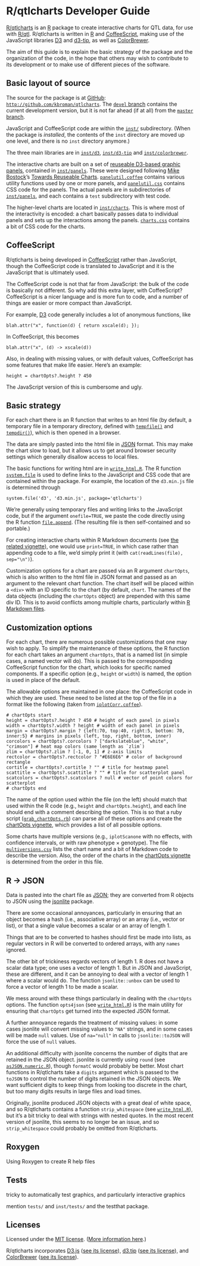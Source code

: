 %\VignetteEngine{knitr::knitr}
%\VignetteIndexEntry{R/qtlcharts Developer Guide}

# R/qtlcharts Developer Guide

[R/qtlcharts](http://kbroman.github.io/qtlcharts) is an
[R](http://www.r-project.org) package to create interactive charts for
QTL data, for use with [R/qtl](http://www.rqtl.org).
R/qtlcharts is written in
[R](http://www.r-project.org) and
[CoffeeScript](http://coffeescript.org), making use of the JavaScript
libraries [D3](http://d3js.org) and
[d3-tip](https://github.com/caged/d3-tip), as well as
[ColorBrewer](http://colorbrewer2.org).

The aim of this guide is to explain the basic strategy of the package
and the organization of the code, in the hope that others may wish to
contribute to its development or to make use of different pieces of
the software.

## Basic layout of source

The source for the package is at
[GitHub](http://github.com/kbroman/qtlcharts):
[`http://github.com/kbroman/qtlcharts`](http://github.com/kbroman/qtlcharts).
The [`devel` branch](https://github.com/kbroman/qtlcharts/tree/devel)
contains the current development version, but it is not far ahead (if
at all) from the
[`master` branch](https://github.com/kbroman/qtlcharts/tree/master).

JavaScript and CoffeeScript code are within the
[`inst/`](https://github.com/kbroman/qtlcharts/tree/master/inst)
subdirectory. (When the package is _installed_, the contents of the
`inst` directory are moved up one level, and there is no `inst`
directory anymore.)

The three main libraries are in
[`inst/d3`](https://github.com/kbroman/qtlcharts/tree/master/inst/d3),
[`inst/d3-tip`](https://github.com/kbroman/qtlcharts/tree/master/inst/d3-tip)
and
[`inst/colorbrewer`](https://github.com/kbroman/qtlcharts/tree/master/inst/colorbrewer).

The interactive charts are built on a set of
[reuseable D3-based graphic panels](http://kbroman.github.io/qtlcharts/pages/panels.html),
contained in
[`inst/panels`](https://github.com/kbroman/qtlcharts/tree/master/inst/panels).
These were designed following
[Mike Bostock](http://bost.ocks.org/mike)'s
[Towards Reuseable Charts](http://bost.ocks.org/mike/chart/).
[`panelutil.coffee`](https://github.com/kbroman/qtlcharts/tree/master/inst/panels/panelutil.coffee)
contains various utility functions used by one or more panels, and
[`panelutil.css`](https://github.com/kbroman/qtlcharts/tree/master/inst/panels/panelutil.css)
contains CSS code for the panels. The actual panels are in
subdirectories of
[`inst/panels`](https://github.com/kbroman/qtlcharts/tree/master/inst/panels),
and each contains a `test` subdirectory with test code.

The higher-level charts are located in
[`inst/charts`](https://github.com/kbroman/qtlcharts/tree/master/inst/charts).
This is where most of the interactivity is encoded: a chart basically
passes data to individual panels and sets up the interactions among
the panels.
[`charts.css`](https://github.com/kbroman/qtlcharts/blob/master/inst/charts/charts.css)
contains a bit of CSS code for the charts.


## CoffeeScript

R/qtlcharts is being developed in
[CoffeeScript](http://coffeescript.org) rather than JavaScript,
though the CoffeeScript code is translated to JavaScript and it is
the JavaScript that is ultimately used.

The CoffeeScript code is not that far from JavaScript: the bulk of the
code is basically not different. So why add this extra layer, with
CoffeeScript? CoffeeScript is a nicer language
and is more fun to code, and a number of things are easier or more
compact than JavaScript.

For example, [D3](http://d3js.org) code generally includes a lot of anonymous
functions, like

    blah.attr("x", function(d) { return xscale(d); });

In CoffeeScript, this becomes

    blah.attr("x", (d) -> xscale(d))

Also, in dealing with missing values, or with default values,
CoffeeScript has some features that make life easier. Here's an
example:

    height = chartOpts?.height ? 450

The JavaScript version of this is cumbersome and ugly.


## Basic strategy

For each chart there is an R function that writes to an html file (by
default, a temporary file in a temporary directory, defined with
[`tempfile()`](http://stat.ethz.ch/R-manual/R-devel/library/base/html/tempfile.html)
and
[`tempdir()`](http://stat.ethz.ch/R-manual/R-devel/library/base/html/tempfile.html)),
which is then opened in a browser.

The data are simply pasted into the html file in
[JSON](http://json.org) format. This may make the chart slow to load,
but it allows us to get around browser security settings which
generally disallow access to local files.

The basic functions for writing html are in
[`write_html.R`](https://github.com/kbroman/qtlcharts/blob/master/R/write_html.R).
The R function [`system.file`](http://stat.ethz.ch/R-manual/R-devel/library/base/html/system.file.html) is used to define links to the JavaScript
and CSS code that are contained within the package. For example, the
location of the `d3.min.js` file is determined through

    system.file('d3', 'd3.min.js', package='qtlcharts')

We're generally using temporary files and writing links to the
JavaScript code, but if the argument `onefile=TRUE`, we paste the code
directly using the R function
[`file.append`](http://stat.ethz.ch/R-manual/R-patched/library/base/html/files.html). (The
resulting file is then self-contained and so portable.)

For creating interactive charts within R Markdown documents (see
[the related vignette](http://kbroman.github.io/qtlcharts/assets/vignettes/Rmarkdown.html)),
one would use `print=TRUE`, in which case rather than appending code
to a file, we'd simply print it (with `cat(readLines(file), sep="\n")`).

Customization options for a chart are passed via an R argument
`chartOpts`, which is also written to the html file in JSON format and
passed as an argument to the relevant chart function. The chart itself
will be placed within a `<div>` with an ID specific to the chart (by
default, `chart`. The names of the data objects (including the
`chartOpts` object) are prepended with this same div ID. This is to
avoid conflicts among multiple charts, particularly within
[R Markdown files](http://kbroman.github.io/qtlcharts/assets/vignettes/Rmarkdown.html).

## Customization options

For each chart, there are numerous possible customizations that one
may wish to apply. To simplify the maintenance of these options, the R
function for each chart takes an argument `chartOpts`, that is a named
list (in simple cases, a named vector will do). This is passed to the
corresponding CoffeeScript function for the chart, which looks for
specific named components. If a specific option (e.g., `height` or
`width`) is named, the option is used in place of the default.

The allowable options are maintained in one place: the CoffeeScript
code in which they are used. These need to be listed at the top of the
file in a format like the following (taken from
[`iplotCorr.coffee`](https://github.com/kbroman/qtlcharts/tree/master/inst/charts/iplotCorr.coffee)).

    # chartOpts start
    height = chartOpts?.height ? 450 # height of each panel in pixels
    width = chartOpts?.width ? height # width of each panel in pixels
    margin = chartOpts?.margin ? {left:70, top:40, right:5, bottom: 70, inner:5} # margins in pixels (left, top, right, bottom, inner)
    corcolors = chartOpts?.corcolors ? ["darkslateblue", "white", "crimson"] # heat map colors (same length as `zlim`)
    zlim = chartOpts?.zlim ? [-1, 0, 1] # z-axis limits
    rectcolor = chartOpts?.rectcolor ? "#E6E6E6" # color of background rectangle
    cortitle = chartOpts?.cortitle ? "" # title for heatmap panel
    scattitle = chartOpts?.scattitle ? "" # title for scatterplot panel
    scatcolors = chartOpts?.scatcolors ? null # vector of point colors for scatterplot
    # chartOpts end

The name of the option used within the file (on the left) should match
that used within the R code (e.g., `height` and `chartOpts.height`),
and each line should end with a comment describing the option.
This is so that a ruby script
([`grab_chartOpts.rb`](https://github.com/kbroman/qtlcharts/blob/master/vignettes/chartOpts/grab_chartOpts.rb))
can parse all of these options and create the
[chartOpts vignette](http://kbroman.github.io/qtlcharts/assets/vignettes/chartOpts.html),
which provides a list of all possible options.

Some charts have multiple versions (e.g., `iplotScanone` with no
effects, with confidence intervals, or with raw phenotype &times;
genotype).  The file [`multiversions.csv`](https://github.com/kbroman/qtlcharts/blob/master/vignettes/chartOpts/multiversions.csv)
lists the chart name and a bit of Markdown code to describe the
version. Also, the order of the charts in the
[chartOpts vignette](http://kbroman.github.io/qtlcharts/assets/vignettes/chartOpts.html)
is determined from the order in this file.



## R &rarr; JSON

Data is pasted into the chart file as [JSON](http://json.org); they are converted from R
objects to JSON using the
[jsonlite](https://github.com/jeroenooms/jsonlite) package.

There are some occasional annoyances, particularly in ensuring that
an object becomes a hash (i.e., associative array) or an array (i.e.,
vector or list), or that a single value becomes a scalar or an array
of length 1.

Things that are to be converted to hashes should first be made into
lists, as regular vectors in R will be converted to ordered arrays,
with any `names` ignored.

The other bit of trickiness regards vectors of length 1. R does not
have a scalar data type; one uses a vector of length 1. But in JSON
and JavaScript, these are different, and it can be annoying to deal
with a vector of length 1 where a scalar would do. The function
`jsonlite::unbox` can be used to force a vector of length 1 to be made
a scalar.

We mess around with these things particularly in dealing with the
`chartOpts` options. The function `opts4json` (see
[`write_html.R`](https://github.com/kbroman/qtlcharts/blob/master/R/write_html.R))
is the main utility for ensuring that `chartOpts` get turned into the
expected JSON format.

A further annoyance regards the treatment of missing values: in some
cases jsonlite will convert missing values to `"NA"` strings, and in
some cases will be made `null` values. Use of `na="null"` in calls to
`jsonlite::toJSON` will force the use of `null` values.

An additional difficulty with jsonlite concerns the number of digits that are
retained in the JSON object. jsonlite is currently using `round` (see
[`asJSON.numeric.R`](https://github.com/jeroenooms/jsonlite/blob/master/R/asJSON.numeric.R)),
though `formatC` would probably be better.
Most chart functions in R/qtlcharts take a `digits` argument which is
passed to the `toJSON` to control the number of digits retained in the
JSON objects. We want sufficient digits to keep things from looking
too discrete in the chart, but too many digits results in large files
and load times.

Originally, jsonlite produced JSON objects with a great deal of white
space, and so R/qtlcharts contains a function `strip_whitespace` (see
[`write_html.R`](https://github.com/kbroman/qtlcharts/blob/master/R/write_html.R)),
but it's a bit tricky to deal with strings with nested quotes.  In the
most recent version of jsonlite, this seems to no longer be an issue,
and so `strip_whitespace` could probably be omitted from R/qtlcharts.


## Roxygen

Using Roxygen to create R help files


## Tests

tricky to automatically test graphics, and particularly interactive
graphics

mention `tests/` and `inst/tests/` and the testthat package.



## Licenses

Licensed under the
[MIT license](LICENSE). ([More information here](http://en.wikipedia.org/wiki/MIT_License).)

R/qtlcharts incorporates [D3.js](http://d3js.org)
([see its license](https://github.com/kbroman/qtlcharts/blob/master/inst/d3/LICENSE)),
[d3.tip](http://github.com/Caged/d3-tip)
([see its license](https://github.com/kbroman/qtlcharts/blob/master/inst/d3-tip/LICENSE)),
and [ColorBrewer](http://colorbrewer2.org)
([see its license](https://github.com/kbroman/qtlcharts/blob/master/inst/colorbrewer/LICENSE)).


<!-- the following to make it look nicer -->
<link href="http://kbroman.github.io/qtlcharts/assets/vignettes/vignette.css" rel="stylesheet"></link>
